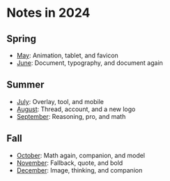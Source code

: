 # Notes in 2024

## Spring

- [May](/in/2024/05): Animation, tablet, and favicon
- [June](/in/2024/06): Document, typography, and document again

## Summer

- [July](/in/2024/07): Overlay, tool, and mobile
- [August](/in/2024/08): Thread, account, and a new logo
- [September](/in/2024/09): Reasoning, pro, and math

## Fall

- [October](/in/2024/10): Math again, companion, and model
- [November](/in/2024/11): Fallback, quote, and bold
- [December](/in/2024/12): Image, thinking, and companion
